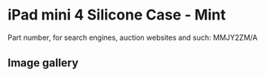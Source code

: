 # iPad mini 4 Silicone Case - Mint

Part number, for search engines, auction websites and such: MMJY2ZM/A

## Image gallery

<div style={{ width: "768px" }}>
  <GalleryComponent
    images={[
      {
        original: "/everysource/MMJY2",
        thumbnail: "/everypreview/MMJY2",
      },
      {
        original: "/everysource/MMJY2_AV1_GOLD",
        thumbnail: "/everypreview/MMJY2_AV1_GOLD",
      },
      {
        original: "/everysource/MMJY2_AV1_SILVER",
        thumbnail: "/everypreview/MMJY2_AV1_SILVER",
      },
      {
        original: "/everysource/MMJY2_AV1_SPACE_GRAY",
        thumbnail: "/everypreview/MMJY2_AV1_SPACE_GRAY",
      },
      {
        original: "/everysource/MMJY2_AV2",
        thumbnail: "/everypreview/MMJY2_AV2",
      },
      {
        original: "/everysource/MMJY2_AV3",
        thumbnail: "/everypreview/MMJY2_AV3",
      },
      {
        original: "/everysource/MMJY2_AV4",
        thumbnail: "/everypreview/MMJY2_AV4",
      }
    ]}
  />
</div>